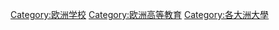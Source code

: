 [[Category:欧洲学校|Category:欧洲学校]]
[[Category:欧洲高等教育|Category:欧洲高等教育]]
[[Category:各大洲大學|Category:各大洲大學]]